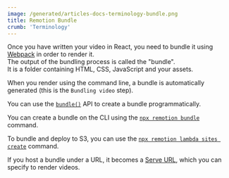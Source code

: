 ```yaml
---
image: /generated/articles-docs-terminology-bundle.png
title: Remotion Bundle
crumb: 'Terminology'
---
```


Once you have written your video in React, you need to bundle it using [Webpack](https://webpack.js.org/) in order to render it.  
The output of the bundling process is called the "bundle".  
It is a folder containing HTML, CSS, JavaScript and your assets.

When you render using the command line, a bundle is automatically generated (this is the `Bundling video` step).

You can use the [`bundle()`](/docs/bundle) API to create a bundle programmatically.

You can create a bundle on the CLI using the [`npx remotion bundle`](/docs/cli/bundle) command.

To bundle and deploy to S3, you can use the [`npx remotion lambda sites create`](/docs/lambda/cli/sites/create) command.

If you host a bundle under a URL, it becomes a [Serve URL](/docs/terminology/serve-url), which you can specify to render videos.
